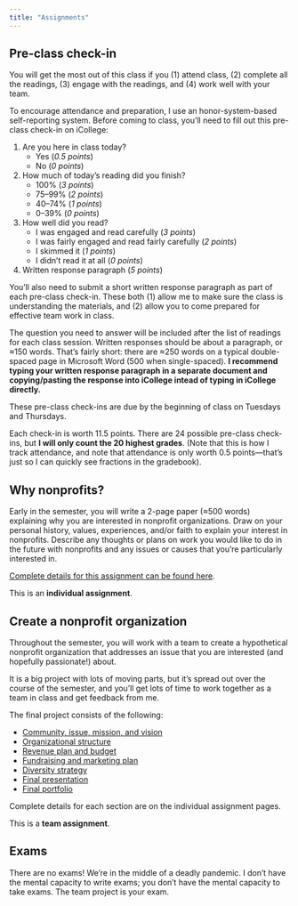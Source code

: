 ```yaml
---
title: "Assignments"
---
```


## Pre-class check-in

You will get the most out of this class if you (1) attend class, (2) complete all the readings, (3) engage with the readings, and (4) work well with your team.

To encourage attendance and preparation, I use an honor-system-based self-reporting system. Before coming to class, you'll need to fill out this pre-class check-in on iCollege:

1. Are you here in class today?
    - Yes (*0.5 points*)
    - No (*0 points*)
2. How much of today's reading did you finish?
    - 100% (*3 points*)
    - 75–99% (*2 points*)
    - 40–74% (*1 points*)
    - 0–39% (*0 points*)
3. How well did you read?
    - I was engaged and read carefully (*3 points*)
    - I was fairly engaged and read fairly carefully (*2 points*)
    - I skimmed it (*1 points*)
    - I didn't read it at all (*0 points*)
4. Written response paragraph (*5 points*)

You'll also need to submit a short written response paragraph as part of each pre-class check-in. These both (1) allow me to make sure the class is understanding the materials, and (2) allow you to come prepared for effective team work in class. 

The question you need to answer will be included after the list of readings for each class session. Written responses should be about a paragraph, or ≈150 words. That's fairly short: there are ≈250 words on a typical double-spaced page in Microsoft Word (500 when single-spaced). **I recommend typing your written response paragraph in a separate document and copying/pasting the response into iCollege intead of typing in iCollege directly.**

These pre-class check-ins are due by the beginning of class on Tuesdays and Thursdays. 

Each check-in is worth 11.5 points. There are 24 possible pre-class check-ins, but **I will only count the 20 highest grades**. (Note that this is how I track attendance, and note that attendance is only worth 0.5 points—that's just so I can quickly see fractions in the gradebook).


## Why nonprofits?

Early in the semester, you will write a 2-page paper (≈500 words) explaining why you are interested in nonprofit organizations. Draw on your personal history, values, experiences, and/or faith to explain your interest in nonprofits. Describe any thoughts or plans on work you would like to do in the future with nonprofits and any issues or causes that you're particularly interested in.

[Complete details for this assignment can be found here](/assignment/01-why-nonprofits.qmd).

This is an **individual assignment**.


## Create a nonprofit organization

Throughout the semester, you will work with a team to create a hypothetical nonprofit organization that addresses an issue that you are interested (and hopefully passionate!) about.

It is a big project with lots of moving parts, but it's spread out over the course of the semester, and you'll get lots of time to work together as a team in class and get feedback from me.

The final project consists of the following:

- [Community, issue, mission, and vision](/assignment/01-community-issue-mission-vision.qmd)
- [Organizational structure](/assignment/02-organizational-structure.qmd)
- [Revenue plan and budget](/assignment/03-budget-revenue-plan.qmd)
- [Fundraising and marketing plan](/assignment/04-fundraising-marketing.qmd)
- [Diversity strategy](/assignment/05-dei.qmd)
- [Final presentation](/assignment/final-project.qmd)
- [Final portfolio](/assignment/final-project.qmd)

Complete details for each section are on the individual assignment pages.

This is a **team assignment**.


## Exams

There are no exams! We're in the middle of a deadly pandemic. I don't have the mental capacity to write exams; you don't have the mental capacity to take exams. The team project is your exam.
